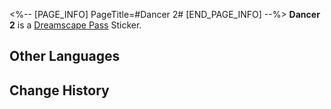 <%-- [PAGE_INFO]
PageTitle=#Dancer 2#
[END_PAGE_INFO] --%>
{{Stub|Location information}}
{{Item Infobox
|id          = 224006
|image       = Dreamscape Pass Sticker Dancer 2.png{{subst:void|<!--$UPLOAD:<<SpriteOutput/TravelBrochure/StickFigures/224006.png>-<Dreamscape Pass Sticker Dancer 2.png>-<Item Icons>>-->}}
|type        = Dreamscape Pass Sticker
|type2       = Stars of Morning and Night Stickers
|invCategory = 
|rarity      = 4
|effect      = 
|description = Digital stickers that can be used to decorate the pages of the Dreamtour Handbook. They come in many different styles.
|source1     = [[After everything has concluded, return to the room of harmony in the theater]]
}}
{{Description|Dance, for the sake of the world's warmth.}}
'''Dancer 2''' is a [[Dreamscape Pass]] Sticker.

==Other Languages==
{{Other Languages
|en   = Dancer 2
|zhs  = 舞者•二
|zht  = 舞者•二
|ja   = ダンサー・2
|ko   = 무용수•2
|es   = Bailarín 2
|fr   = Ballerine 2
|ru   = Танцор II
|th   = นักเต้น 2
|vi   = Vũ Công 2
|de   = Tänzer 2
|id   = Penari 2
|pt   = Dançarino 2
}}

==Change History==
{{Change History|2.2}}